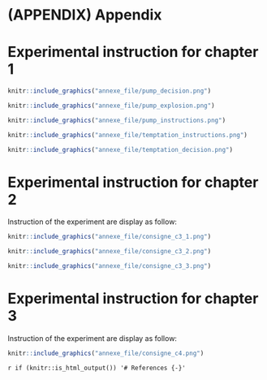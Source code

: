 # (APPENDIX) Appendix {-} 

# Experimental instruction for chapter 1 {#expe-instruc2}

```r
knitr::include_graphics("annexe_file/pump_decision.png")
```

```r
knitr::include_graphics("annexe_file/pump_explosion.png")
```

```r
knitr::include_graphics("annexe_file/pump_instructions.png")
```


```r
knitr::include_graphics("annexe_file/temptation_instructions.png")
```

```r
knitr::include_graphics("annexe_file/temptation_decision.png")
```


# Experimental instruction for chapter 2 {#expe-instruc3}

Instruction of the experiment are display as follow:

```r
knitr::include_graphics("annexe_file/consigne_c3_1.png")
```

```r
knitr::include_graphics("annexe_file/consigne_c3_2.png")
```

```r
knitr::include_graphics("annexe_file/consigne_c3_3.png")
```

# Experimental instruction for chapter 3 {#expe-instruc4}

Instruction of the experiment are display as follow:

```r
knitr::include_graphics("annexe_file/consigne_c4.png")
```

`r if (knitr::is_html_output()) '# References {-}'`

<!-- you surely have a way to better format the references; there must be automatic styling CSS or other, because right now it is not very good. look for an out-of-the-box style; add some padding between lines (to tightly packed now). Minor point, but now it is really unreadable because of the too flat format. -->

<div id="refs"></div>
